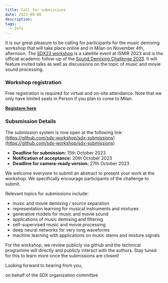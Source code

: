 ```yaml
---
title: Call for submissions
date: 2023-09-08
description: 
tags:
  - Info
---
```



It is our great pleasure to be calling for participants for the music demixing workshop that will take place online and in Milan on November 4th, afternoon.
The [SDX23 workshop](https://sdx-workshop.github.io) is a satellite event at ISMIR 2023 and is the official academic follow-up of the [Sound Demixing Challenge 2023](https://www.aicrowd.com/challenges/sound-demixing-challenge-2023/). It will feature invited talks as well as discussions on the topic of music and movie sound processing.

### Workshop registration

Free registration is required for virtual and on-site attendance. Note that we only have limited seats in Person if you plan to come to Milan.

__[Registere here](https://docs.google.com/forms/d/15qDb1PIBZ9z_bIY3z0JhChkAVSbLhB6P-OBNdtYHb_E)__

### Subsmission Details

The submission system is now open at the following link:
[https://github.com/sdx-workshop/sdx-submissions](https://github.com/sdx-workshop/sdx-submissions)

- __Deadline for submission:__ 15th October 2023
- __Notification of acceptance:__ 20th October 2023
- __Deadline for camera-ready version:__ 27th October 2023

We welcome everyone to submit an abstract to present your work at the workshop. We specifically encourage participants of the challenge to submit.

Relevant topics for submissions include:

- music and movie demixing / source separation
- representation learning for musical instruments and mixtures
- generative models for music and movie sound
- applications of music demixing and filtering
- self-supervised music and movie processing
- deep neural networks for very long waveforms
- machine learning with applications on music stems and mixture signals

For the workshop, we review publicly via github and the technical programme will directly and publicly interact with the authors. Stay tuned for this to learn more once the submissions are closed!

Looking forward to hearing from you,

on behalf of the SDX organization committee
